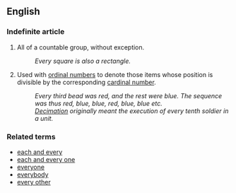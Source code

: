 ==English==

===Indefinite article===

# All of a countable group, without exception.
#: ''Every square is also a rectangle.''
# Used with [[ordinal number]]s to denote those items whose position is divisible by the corresponding [[cardinal number]].
#: ''Every third bead was red, and the rest were blue.  The sequence was thus red, blue, blue, red, blue, blue etc.''
#: ''[[Decimation]] originally meant the execution of every tenth soldier in a unit.''

=== Related terms ===

*[[each and every]]
*[[each and every one]]
*[[everyone]]
*[[everybody]]
*[[every other]]